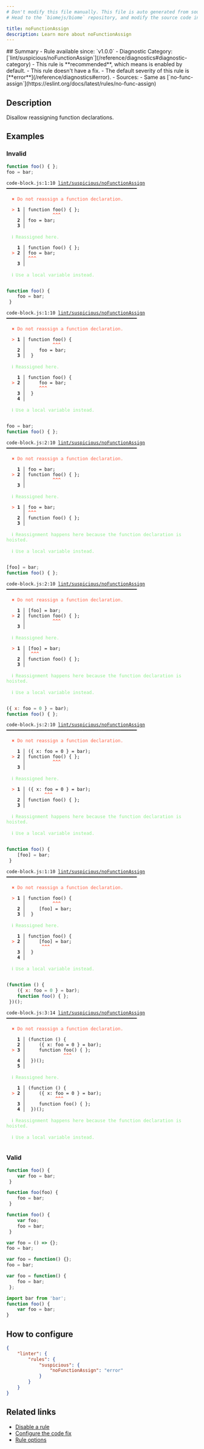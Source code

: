 ```yaml
---
# Don't modify this file manually. This file is auto generated from source, and you will lose your changes next time the website is built.
# Head to the `biomejs/biome` repository, and modify the source code in there.

title: noFunctionAssign
description: Learn more about noFunctionAssign
---
```


<Tabs>
<TabItem label="JavaScript (and super languages)" icon="seti:javascript">
## Summary
- Rule available since: `v1.0.0`
- Diagnostic Category: [`lint/suspicious/noFunctionAssign`](/reference/diagnostics#diagnostic-category)
- This rule is **recommended**, which means is enabled by default.
- This rule doesn't have a fix.
- The default severity of this rule is [**error**](/reference/diagnostics#error).
- Sources: 
  - Same as [`no-func-assign`](https://eslint.org/docs/latest/rules/no-func-assign)

## Description
Disallow reassigning function declarations.

## Examples

### Invalid

```js
function foo() { };
foo = bar;
```

<pre class="language-text"><code class="language-text">code-block.js:1:10 <a href="https://biomejs.dev/linter/rules/no-function-assign">lint/suspicious/noFunctionAssign</a> ━━━━━━━━━━━━━━━━━━━━━━━━━━━━━━━━━━━━━━━━━━━━━━━━<br /><br />  <strong><span style="color: Tomato;">✖</span></strong> <span style="color: Tomato;">Do not reassign a function declaration.</span><br />  <br />  <strong><span style="color: Tomato;">&gt;</span></strong> <strong>1 │ </strong>function foo() &#123; &#125;;<br />   <strong>   │ </strong>         <strong><span style="color: Tomato;">^</span></strong><strong><span style="color: Tomato;">^</span></strong><strong><span style="color: Tomato;">^</span></strong><br />    <strong>2 │ </strong>foo = bar;<br />    <strong>3 │ </strong><br />  <br />  <strong><span style="color: lightgreen;">ℹ</span></strong> <span style="color: lightgreen;">Reassigned here.</span><br />  <br />    <strong>1 │ </strong>function foo() &#123; &#125;;<br />  <strong><span style="color: Tomato;">&gt;</span></strong> <strong>2 │ </strong>foo = bar;<br />   <strong>   │ </strong><strong><span style="color: Tomato;">^</span></strong><strong><span style="color: Tomato;">^</span></strong><strong><span style="color: Tomato;">^</span></strong><br />    <strong>3 │ </strong><br />  <br />  <strong><span style="color: lightgreen;">ℹ</span></strong> <span style="color: lightgreen;">Use a local variable instead.</span><br />  <br /></code></pre>

```js
function foo() {
    foo = bar;
 }
```

<pre class="language-text"><code class="language-text">code-block.js:1:10 <a href="https://biomejs.dev/linter/rules/no-function-assign">lint/suspicious/noFunctionAssign</a> ━━━━━━━━━━━━━━━━━━━━━━━━━━━━━━━━━━━━━━━━━━━━━━━━<br /><br />  <strong><span style="color: Tomato;">✖</span></strong> <span style="color: Tomato;">Do not reassign a function declaration.</span><br />  <br />  <strong><span style="color: Tomato;">&gt;</span></strong> <strong>1 │ </strong>function foo() &#123;<br />   <strong>   │ </strong>         <strong><span style="color: Tomato;">^</span></strong><strong><span style="color: Tomato;">^</span></strong><strong><span style="color: Tomato;">^</span></strong><br />    <strong>2 │ </strong>    foo = bar;<br />    <strong>3 │ </strong> &#125;<br />  <br />  <strong><span style="color: lightgreen;">ℹ</span></strong> <span style="color: lightgreen;">Reassigned here.</span><br />  <br />    <strong>1 │ </strong>function foo() &#123;<br />  <strong><span style="color: Tomato;">&gt;</span></strong> <strong>2 │ </strong>    foo = bar;<br />   <strong>   │ </strong>    <strong><span style="color: Tomato;">^</span></strong><strong><span style="color: Tomato;">^</span></strong><strong><span style="color: Tomato;">^</span></strong><br />    <strong>3 │ </strong> &#125;<br />    <strong>4 │ </strong><br />  <br />  <strong><span style="color: lightgreen;">ℹ</span></strong> <span style="color: lightgreen;">Use a local variable instead.</span><br />  <br /></code></pre>

```js
foo = bar;
function foo() { };
```

<pre class="language-text"><code class="language-text">code-block.js:2:10 <a href="https://biomejs.dev/linter/rules/no-function-assign">lint/suspicious/noFunctionAssign</a> ━━━━━━━━━━━━━━━━━━━━━━━━━━━━━━━━━━━━━━━━━━━━━━━━<br /><br />  <strong><span style="color: Tomato;">✖</span></strong> <span style="color: Tomato;">Do not reassign a function declaration.</span><br />  <br />    <strong>1 │ </strong>foo = bar;<br />  <strong><span style="color: Tomato;">&gt;</span></strong> <strong>2 │ </strong>function foo() &#123; &#125;;<br />   <strong>   │ </strong>         <strong><span style="color: Tomato;">^</span></strong><strong><span style="color: Tomato;">^</span></strong><strong><span style="color: Tomato;">^</span></strong><br />    <strong>3 │ </strong><br />  <br />  <strong><span style="color: lightgreen;">ℹ</span></strong> <span style="color: lightgreen;">Reassigned here.</span><br />  <br />  <strong><span style="color: Tomato;">&gt;</span></strong> <strong>1 │ </strong>foo = bar;<br />   <strong>   │ </strong><strong><span style="color: Tomato;">^</span></strong><strong><span style="color: Tomato;">^</span></strong><strong><span style="color: Tomato;">^</span></strong><br />    <strong>2 │ </strong>function foo() &#123; &#125;;<br />    <strong>3 │ </strong><br />  <br />  <strong><span style="color: lightgreen;">ℹ</span></strong> <span style="color: lightgreen;">Reassignment happens here because the function declaration is hoisted.</span><br />  <br />  <strong><span style="color: lightgreen;">ℹ</span></strong> <span style="color: lightgreen;">Use a local variable instead.</span><br />  <br /></code></pre>

```js
[foo] = bar;
function foo() { };
```

<pre class="language-text"><code class="language-text">code-block.js:2:10 <a href="https://biomejs.dev/linter/rules/no-function-assign">lint/suspicious/noFunctionAssign</a> ━━━━━━━━━━━━━━━━━━━━━━━━━━━━━━━━━━━━━━━━━━━━━━━━<br /><br />  <strong><span style="color: Tomato;">✖</span></strong> <span style="color: Tomato;">Do not reassign a function declaration.</span><br />  <br />    <strong>1 │ </strong>[foo] = bar;<br />  <strong><span style="color: Tomato;">&gt;</span></strong> <strong>2 │ </strong>function foo() &#123; &#125;;<br />   <strong>   │ </strong>         <strong><span style="color: Tomato;">^</span></strong><strong><span style="color: Tomato;">^</span></strong><strong><span style="color: Tomato;">^</span></strong><br />    <strong>3 │ </strong><br />  <br />  <strong><span style="color: lightgreen;">ℹ</span></strong> <span style="color: lightgreen;">Reassigned here.</span><br />  <br />  <strong><span style="color: Tomato;">&gt;</span></strong> <strong>1 │ </strong>[foo] = bar;<br />   <strong>   │ </strong> <strong><span style="color: Tomato;">^</span></strong><strong><span style="color: Tomato;">^</span></strong><strong><span style="color: Tomato;">^</span></strong><br />    <strong>2 │ </strong>function foo() &#123; &#125;;<br />    <strong>3 │ </strong><br />  <br />  <strong><span style="color: lightgreen;">ℹ</span></strong> <span style="color: lightgreen;">Reassignment happens here because the function declaration is hoisted.</span><br />  <br />  <strong><span style="color: lightgreen;">ℹ</span></strong> <span style="color: lightgreen;">Use a local variable instead.</span><br />  <br /></code></pre>

```js
({ x: foo = 0 } = bar);
function foo() { };
```

<pre class="language-text"><code class="language-text">code-block.js:2:10 <a href="https://biomejs.dev/linter/rules/no-function-assign">lint/suspicious/noFunctionAssign</a> ━━━━━━━━━━━━━━━━━━━━━━━━━━━━━━━━━━━━━━━━━━━━━━━━<br /><br />  <strong><span style="color: Tomato;">✖</span></strong> <span style="color: Tomato;">Do not reassign a function declaration.</span><br />  <br />    <strong>1 │ </strong>(&#123; x: foo = 0 &#125; = bar);<br />  <strong><span style="color: Tomato;">&gt;</span></strong> <strong>2 │ </strong>function foo() &#123; &#125;;<br />   <strong>   │ </strong>         <strong><span style="color: Tomato;">^</span></strong><strong><span style="color: Tomato;">^</span></strong><strong><span style="color: Tomato;">^</span></strong><br />    <strong>3 │ </strong><br />  <br />  <strong><span style="color: lightgreen;">ℹ</span></strong> <span style="color: lightgreen;">Reassigned here.</span><br />  <br />  <strong><span style="color: Tomato;">&gt;</span></strong> <strong>1 │ </strong>(&#123; x: foo = 0 &#125; = bar);<br />   <strong>   │ </strong>      <strong><span style="color: Tomato;">^</span></strong><strong><span style="color: Tomato;">^</span></strong><strong><span style="color: Tomato;">^</span></strong><br />    <strong>2 │ </strong>function foo() &#123; &#125;;<br />    <strong>3 │ </strong><br />  <br />  <strong><span style="color: lightgreen;">ℹ</span></strong> <span style="color: lightgreen;">Reassignment happens here because the function declaration is hoisted.</span><br />  <br />  <strong><span style="color: lightgreen;">ℹ</span></strong> <span style="color: lightgreen;">Use a local variable instead.</span><br />  <br /></code></pre>

```js
function foo() {
    [foo] = bar;
 }
```

<pre class="language-text"><code class="language-text">code-block.js:1:10 <a href="https://biomejs.dev/linter/rules/no-function-assign">lint/suspicious/noFunctionAssign</a> ━━━━━━━━━━━━━━━━━━━━━━━━━━━━━━━━━━━━━━━━━━━━━━━━<br /><br />  <strong><span style="color: Tomato;">✖</span></strong> <span style="color: Tomato;">Do not reassign a function declaration.</span><br />  <br />  <strong><span style="color: Tomato;">&gt;</span></strong> <strong>1 │ </strong>function foo() &#123;<br />   <strong>   │ </strong>         <strong><span style="color: Tomato;">^</span></strong><strong><span style="color: Tomato;">^</span></strong><strong><span style="color: Tomato;">^</span></strong><br />    <strong>2 │ </strong>    [foo] = bar;<br />    <strong>3 │ </strong> &#125;<br />  <br />  <strong><span style="color: lightgreen;">ℹ</span></strong> <span style="color: lightgreen;">Reassigned here.</span><br />  <br />    <strong>1 │ </strong>function foo() &#123;<br />  <strong><span style="color: Tomato;">&gt;</span></strong> <strong>2 │ </strong>    [foo] = bar;<br />   <strong>   │ </strong>     <strong><span style="color: Tomato;">^</span></strong><strong><span style="color: Tomato;">^</span></strong><strong><span style="color: Tomato;">^</span></strong><br />    <strong>3 │ </strong> &#125;<br />    <strong>4 │ </strong><br />  <br />  <strong><span style="color: lightgreen;">ℹ</span></strong> <span style="color: lightgreen;">Use a local variable instead.</span><br />  <br /></code></pre>

```js
(function () {
    ({ x: foo = 0 } = bar);
    function foo() { };
 })();
```

<pre class="language-text"><code class="language-text">code-block.js:3:14 <a href="https://biomejs.dev/linter/rules/no-function-assign">lint/suspicious/noFunctionAssign</a> ━━━━━━━━━━━━━━━━━━━━━━━━━━━━━━━━━━━━━━━━━━━━━━━━<br /><br />  <strong><span style="color: Tomato;">✖</span></strong> <span style="color: Tomato;">Do not reassign a function declaration.</span><br />  <br />    <strong>1 │ </strong>(function () &#123;<br />    <strong>2 │ </strong>    (&#123; x: foo = 0 &#125; = bar);<br />  <strong><span style="color: Tomato;">&gt;</span></strong> <strong>3 │ </strong>    function foo() &#123; &#125;;<br />   <strong>   │ </strong>             <strong><span style="color: Tomato;">^</span></strong><strong><span style="color: Tomato;">^</span></strong><strong><span style="color: Tomato;">^</span></strong><br />    <strong>4 │ </strong> &#125;)();<br />    <strong>5 │ </strong><br />  <br />  <strong><span style="color: lightgreen;">ℹ</span></strong> <span style="color: lightgreen;">Reassigned here.</span><br />  <br />    <strong>1 │ </strong>(function () &#123;<br />  <strong><span style="color: Tomato;">&gt;</span></strong> <strong>2 │ </strong>    (&#123; x: foo = 0 &#125; = bar);<br />   <strong>   │ </strong>          <strong><span style="color: Tomato;">^</span></strong><strong><span style="color: Tomato;">^</span></strong><strong><span style="color: Tomato;">^</span></strong><br />    <strong>3 │ </strong>    function foo() &#123; &#125;;<br />    <strong>4 │ </strong> &#125;)();<br />  <br />  <strong><span style="color: lightgreen;">ℹ</span></strong> <span style="color: lightgreen;">Reassignment happens here because the function declaration is hoisted.</span><br />  <br />  <strong><span style="color: lightgreen;">ℹ</span></strong> <span style="color: lightgreen;">Use a local variable instead.</span><br />  <br /></code></pre>

### Valid

```js
function foo() {
    var foo = bar;
 }
```

```js
function foo(foo) {
    foo = bar;
 }
```

```js
function foo() {
    var foo;
    foo = bar;
 }
```

```js
var foo = () => {};
foo = bar;
```

```js
var foo = function() {};
foo = bar;
```

```js
var foo = function() {
    foo = bar;
 };
```

```js
import bar from 'bar';
function foo() {
    var foo = bar;
}
```

## How to configure
```json title="biome.json"
{
	"linter": {
		"rules": {
			"suspicious": {
				"noFunctionAssign": "error"
			}
		}
	}
}

```
## Related links

- [Disable a rule](/linter/#disable-a-rule)
- [Configure the code fix](/linter#configure-the-code-fix)
- [Rule options](/linter/#rule-options)

</TabItem>
</Tabs>


